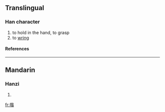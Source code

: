 ==Translingual==
===Han character===
{{Han char|rn=64|rad=手|as=09|sn=12|four=5806<sub>4</sub>|canj=手竹人日 (QHOA), 手竹卜日 (QHYA)}}
# to hold in the hand, to grasp
# to [[wring]]
====References====
{{Han ref|kx=0443.010|dkj=12360|dj=0794.030|hdz=31922.070|uh=63DD|ud=25565|bh=D965|bd=55653}}
----
==Mandarin==
===Hanzi===
{{cmn-hanzi|pin=[[zuàn]] ([[zuan4]])|wg=tsuan<sup>4</sup>}}
# {{defn|Mandarin}}

[[fr:揝]]
